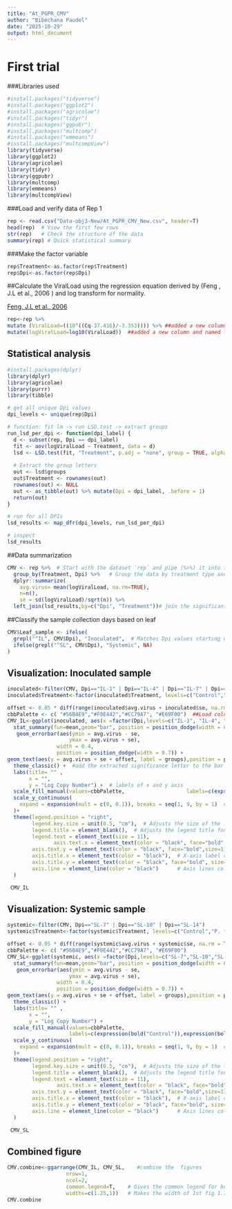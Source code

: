 ```yaml
---
title: "At_PGPR_CMV"
author: "Bibechana Paudel"
date: "2025-10-29"
output: html_document
---
```

# **First trial**

###Libraries used

```r
#install.packages("tidyverse")
#install.packages("ggplot2")
#install.packages("agricolae")
#install.packages("tidyr")
#install.packages("ggpubr")
#install.packages("multcomp")
#install.packages("emmeans")
#install.packages("multcompView")
library(tidyverse)
library(ggplot2)
library(agricolae)
library(tidyr)
library(ggpubr)
library(multcomp)
library(emmeans)
library(multcompView)
```

###Load and verify data of Rep 1
```r
rep <- read.csv("Data-obj3-New/At_PGPR_CMV_New.csv", header=T)
head(rep)  # View the first few rows
str(rep)   # Check the structure of the data
summary(rep) # Quick statistical summary
```

###Make the factor variable
```r
rep$Treatment<-as.factor(rep$Treatment)
rep$Dpi<-as.factor(rep$Dpi)
```

##Calculate the ViralLoad using the regression equation derived by (Feng , J.L et al., 2006 ) and log transform for normality.

[Feng, J.L et al., 2006](https://academic.oup.com/abbs/article/38/10/669/217)

```r
rep<-rep %>% 
mutate (ViralLoad=((10^((Cq-37.416)/-3.353)))) %>% ##added a new column and named ViralLoad
mutate(logViralLoad=log10(ViralLoad))  ##added a new column and named logViralLoad
```


## Statistical analysis
```r
#install.packages(dplyr)
library(dplyr)
library(agricolae)
library(purrr)
library(tibble)

# get all unique Dpi values
dpi_levels <- unique(rep$Dpi)

# function: fit lm -> run LSD.test -> extract groups
run_lsd_per_dpi <- function(dpi_label) {
  d <- subset(rep, Dpi == dpi_label)
  fit <- aov(logViralLoad ~ Treatment, data = d)
  lsd <- LSD.test(fit, "Treatment", p.adj = "none", group = TRUE, alpha=0.05)  # Fisher's LSD
  
  # Extract the group letters
  out <- lsd$groups
  out$Treatment <- rownames(out)
  rownames(out) <- NULL
  out <- as_tibble(out) %>% mutate(Dpi = dpi_label, .before = 1)
  return(out)
}

# run for all DPIs
lsd_results <- map_dfr(dpi_levels, run_lsd_per_dpi)

# inspect
lsd_results

```


##Data summarization

```r
CMV <- rep %>%  # Start with the dataset `rep` and pipe (%>%) it into the next operations
  group_by(Treatment, Dpi) %>%   # Group the data by treatment type and days post-inoculation (Dpi)
  dplyr::summarize(
    avg.virus= mean(logViralLoad, na.rm=TRUE),
    n=n(),
    se = sd(logViralLoad)/sqrt(n)) %>% 
  left_join(lsd_results,by=c("Dpi", "Treatment"))# join the significant letters with the CMV1 data frame.
```

##Classify the sample collection days based on leaf

```r
CMV$Leaf_sample <- ifelse(
  grepl("^IL", CMV$Dpi), "Inoculated",  # Matches Dpi values starting with IL
  ifelse(grepl("^SL", CMV$Dpi), "Systemic", NA)
)
```

## Visualization: Inoculated sample

```r
inoculated<-filter(CMV, Dpi=="IL-1" | Dpi=="IL-4" | Dpi=="IL-7" | Dpi=="IL-10") #Subset the CMV1 data to include only specific timepoints labeled "IL-1", "IL-4", "IL-7", and "IL-10".
inoculated$Treatment<-factor(inoculated$Treatment, levels=c("Control","P. fluorescens", "S. marcescens", "B. subtilis"))
```


```r
offset <- 0.05 * diff(range(inoculated$avg.virus + inoculated$se, na.rm = TRUE))
cbbPalette <- c( "#56B4E9","#F0E442","#CC79A7", "#E69F00")  ##Load colour blind friendly cbbPalette
CMV_IL<-ggplot(inoculated, aes(x =factor(Dpi,levels=c("IL-1", "IL-4", "IL-7", "IL-10")), y =avg.virus , fill = Treatment)) +
  stat_summary(fun=mean,geom="bar", position = position_dodge(width = 0.7), width = 0.6) +
   geom_errorbar(aes(ymin = avg.virus - se, 
                    ymax = avg.virus + se),
                width = 0.4,
                position = position_dodge(width = 0.7)) +
geom_text(aes(y = avg.virus + se + offset, label = groups),position = position_dodge(width = 0.7), vjust = -0.5,size=4.5)+
  theme_classic() +  #add the extracted significance letter to the bar
  labs(title= "" ,
       x = "",
       y = "Log Copy Number") +  # labels of x and y axis
  scale_fill_manual(values=cbbPalette,                    labels=c(expression(bold("Control")),expression(bolditalic("P. fluorescens")),expression(bolditalic("S.marcescens")),expression(bolditalic("B. subtilis"))))+
  scale_y_continuous(
    expand = expansion(mult = c(0, 0.1)), breaks = seq(1, 9, by = 1)  # This removes padding at the bottom of the plot
  )+
  theme(legend.position = "right",
        legend.key.size = unit(0.5, "cm"),  # Adjusts the size of the legend keys
        legend.title = element_blank(),  # Adjusts the legend title font size
        legend.text = element_text(size = 11),
               axis.text.x = element_text(color = "black", face="bold",size=11),   # X-axis text color
        axis.text.y = element_text(color = "black", face="bold",size=11),   # Y-axis text color
        axis.title.x = element_text(color = "black"),  # X-axis label color
        axis.title.y = element_text(color = "black", face="bold", size=11),  # Y-axis label color
        axis.line = element_line(color = "black")      # Axis lines color
  )

 CMV_IL
```

## Visualization: Systemic sample

```r
systemic<-filter(CMV, Dpi=="SL-7" | Dpi=="SL-10" | Dpi=="SL-14")
systemic$Treatment<-factor(systemic$Treatment, levels=c("Control","P. fluorescens", "S. marcescens",  "B. subtilis"))
```


```r
offset <- 0.05 * diff(range(systemic$avg.virus + systemic$se, na.rm = TRUE))
cbbPalette <- c( "#56B4E9","#F0E442","#CC79A7", "#E69F00")
CMV_SL<-ggplot(systemic, aes(x =factor(Dpi,levels=c("SL-7","SL-10","SL-14")), y =avg.virus , fill = Treatment)) +
  stat_summary(fun=mean,geom="bar", position = position_dodge(width = 0.7), width = 0.6) +
   geom_errorbar(aes(ymin = avg.virus - se, 
                    ymax = avg.virus + se),
                width = 0.4,
                position = position_dodge(width = 0.7)) +
geom_text(aes(y = avg.virus + se + offset, label = groups),position = position_dodge(width = 0.7), vjust = -0.5, size=4.5)+   ## Add group comparison letters
  theme_classic() +
  labs(title= "" ,
       x = "",
       y = "Log Copy Number") +
  scale_fill_manual(values=cbbPalette,
                    labels=c(expression(bold("Control")),expression(bolditalic("P. fluorescens")),expression(bolditalic("S. marcescens")),expression(bolditalic("B. subtilis"))))+
  scale_y_continuous(
    expand = expansion(mult = c(0, 0.1)), breaks = seq(1, 9, by = 1)  # This removes padding at the bottom of the plot
  )+
  theme(legend.position = "right",
        legend.key.size = unit(0.5, "cm"),  # Adjusts the size of the legend keys
        legend.title = element_blank(),  # Adjusts the legend title font size
        legend.text = element_text(size = 11),
                axis.text.x = element_text(color = "black", face="bold", size=11),   # X-axis text color
        axis.text.y = element_text(color = "black", face="bold",size=11),   # Y-axis text color
        axis.title.x = element_text(color = "black"),  # X-axis label color
        axis.title.y = element_text(color = "black", face="bold", size=11),  # Y-axis label color
        axis.line = element_line(color = "black")      # Axis lines color
  )

 CMV_SL 
```

## Combined figure

```r
CMV.combine<-ggarrange(CMV_IL, CMV_SL,    #combine the  figures 
                   nrow=1,
                   ncol=2,
                   common.legend=T,    # Gives the common legend for both figures
                   widths=c(1.25,1))   # Makes the width of 1st fig 1.75 times more than 2nd fig
CMV.combine
```


